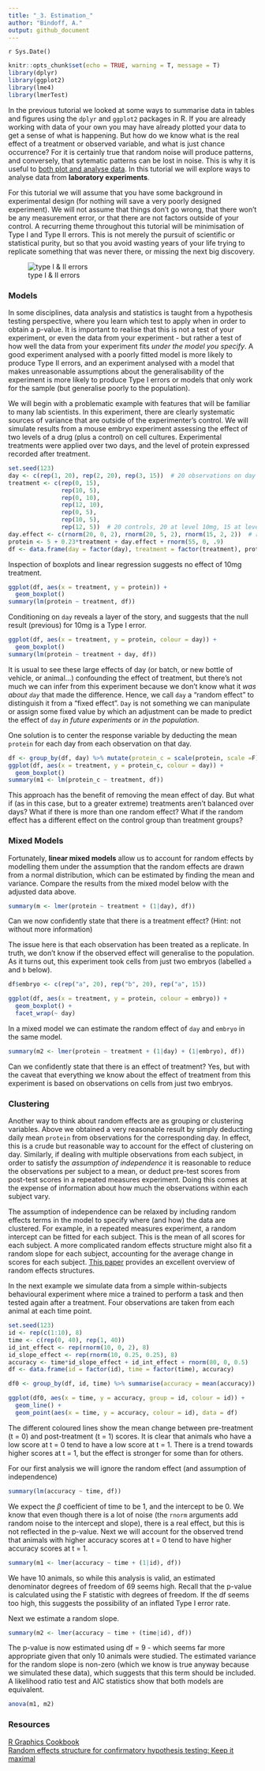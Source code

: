```yaml
---
title: "_3. Estimation_"
author: "Bindoff, A."
output: github_document
---
```


`r Sys.Date()`

```r
knitr::opts_chunk$set(echo = TRUE, warning = T, message = T)
library(dplyr)
library(ggplot2)
library(lme4)
library(lmerTest)
```

In the previous tutorial we looked at some ways to summarise data in tables and figures using the `dplyr` and `ggplot2` packages in R. If you are already working with data of your own you may have already plotted your data to get a sense of what is happening. But how do we know what is the real effect of a treatment or observed variable, and what is just chance occurrence? For it is certainly true that random noise will produce patterns, and conversely, that sytematic patterns can be lost in noise. This is why it is useful to [both plot and analyse data](https://www.autodeskresearch.com/publications/samestats). In this tutorial we will explore ways to analyse data from **laboratory experiments**.  

For this tutorial we will assume that you have some background in experimental design (for nothing will save a very poorly designed experiment). We will not assume that things don't go wrong, that there won't be any measurement error, or that there are not factors outside of your control. A recurring theme throughout this tutorial will be minimisation of Type I and Type II errors. This is not merely the pursuit of scientific or statistical purity, but so that you avoid wasting years of your life trying to replicate something that was never there, or missing the next big discovery.  

![type I & II errors](type_i_ii_errors.jpg)  
  
  
### Models

In some disciplines, data analysis and statistics is taught from a hypothesis testing perspective, where you learn which test to apply when in order to obtain a p-value. It is important to realise that this is not a test of your experiment, or even the data from your experiment - but rather a test of how well the data from your experiment fits *under the model you specify*. A good experiment analysed with a poorly fitted model is more likely to produce Type II errors, and an experiment analysed with a model that makes unreasonable assumptions about the generalisability of the experiment is more likely to produce Type I errors or models that only work for the sample (but generalise poorly to the population).  

We will begin with a problematic example with features that will be familiar to many lab scientists. In this experiment, there are clearly systematic sources of variance that are outside of the experimenter's control. We will simulate results from a mouse embryo experiment assessing the effect of two levels of a drug (plus a control) on cell cultures. Experimental treatments were applied over two days, and the level of protein expressed recorded after treatment.  

```r
set.seed(123)
day <- c(rep(1, 20), rep(2, 20), rep(3, 15))  # 20 observations on day 1, 20 observations on day 2, 15 observations on day 3
treatment <- c(rep(0, 15),
               rep(10, 5),
               rep(0, 10),
               rep(12, 10),
               rep(0, 5),
               rep(10, 5),
               rep(12, 5))  # 20 controls, 20 at level 10mg, 15 at level 12mg
day.effect <- c(rnorm(20, 0, 2), rnorm(20, 5, 2), rnorm(15, 2, 2))  # random effect of day
protein <- 5 + 0.23*treatment + day.effect + rnorm(55, 0, .9)
df <- data.frame(day = factor(day), treatment = factor(treatment), protein)
```

Inspection of boxplots and linear regression suggests no effect of 10mg treatment.

```r
ggplot(df, aes(x = treatment, y = protein)) +
  geom_boxplot()
summary(lm(protein ~ treatment, df))

```
 
Conditioning on `day` reveals a layer of the story, and suggests that the null result (previous) for 10mg is a Type I error.  


```r
ggplot(df, aes(x = treatment, y = protein, colour = day)) +
  geom_boxplot()
summary(lm(protein ~ treatment + day, df))

```

It is usual to see these large effects of day (or batch, or new bottle of vehicle, or animal...) confounding the effect of treatment, but there's not much we can infer from this experiment because we don't know what it *was about `day`* that made the difference. Hence, we call `day` a "random effect" to distinguish it from a "fixed effect". `Day` is not something we can manipulate or assign some fixed value by which an adjustment can be made to predict the effect of `day` *in future experiments* or *in the population*.  

  One solution is to center the response variable by deducting the mean `protein` for each day from each observation on that day.


```r
df <- group_by(df, day) %>% mutate(protein_c = scale(protein, scale =F))
ggplot(df, aes(x = treatment, y = protein_c, colour = day)) +
  geom_boxplot()
summary(m1 <- lm(protein_c ~ treatment, df))

```
  
  This approach has the benefit of removing the mean effect of day. But what if (as in this case, but to a greater extreme) treatments aren't balanced over days? What if there is more than one random effect? What if the random effect has a different effect on the control group than treatment groups?  
  
### Mixed Models
  
  Fortunately, **linear mixed models** allow us to account for random effects by modelling them under the assumption that the random effects are drawn from a normal distribution, which can be estimated by finding the mean and variance. Compare the results from the mixed model below with the adjusted data above.  
  
  
```r
summary(m <- lmer(protein ~ treatment + (1|day), df))

```

Can we now confidently state that there is a treatment effect? (Hint: not without more information)  
  
  The issue here is that each observation has been treated as a replicate. In truth, we don't know if the observed effect will generalise to the population. As it turns out, this experiment took cells from just two embryos (labelled `a` and `b` below).  
  

```r
df$embryo <- c(rep("a", 20), rep("b", 20), rep("a", 15))

ggplot(df, aes(x = treatment, y = protein, colour = embryo)) +
  geom_boxplot() +
  facet_wrap(~ day)

```

In a mixed model we can estimate the random effect of `day` and `embryo` in the same model.  


```r

summary(m2 <- lmer(protein ~ treatment + (1|day) + (1|embryo), df))

```

Can we confidently state that there is an effect of treatment?  Yes, but with the caveat that everything we know about the effect of treatment from this experiment is based on observations on cells from just two embryos.  

### Clustering

Another way to think about random effects are as grouping or clustering variables. Above we obtained a very reasonable result by simply deducting daily mean `protein` from observations for the corresponding day. In effect, this is a crude but reasonable way to account for the effect of clustering on day. Similarly, if dealing with multiple observations from each subject, in order to satisfy the *assumption of independence* it is reasonable to reduce the observations per subject to a mean, or deduct pre-test scores from post-test scores in a repeated measures experiment. Doing this comes at the expense of information about how much the observations within each subject vary.  

The assumption of independence can be relaxed by including random effects terms in the model to specify where (and how) the data are clustered. For example, in a repeated measures experiment, a random intercept can be fitted for each subject. This is the mean of all scores for each subject. A more complicated random effects structure might also fit a random slope for each subject, accounting for the average change in scores for each subject. [This paper](https://www.ncbi.nlm.nih.gov/pubmed/24403724) provides an excellent overview of random effects structures.  

In the next example we simulate data from a simple within-subjects behavioural experiment where mice a trained to perform a task and then tested again after a treatment. Four observations are taken from each animal at each time point.

```r
set.seed(123)
id <- rep(c(1:10), 8)
time <- c(rep(0, 40), rep(1, 40))
id_int_effect <- rep(rnorm(10, 0, 2), 8)
id_slope_effect <- rep(rnorm(10, 0.25, 0.25), 8)
accuracy <- time*id_slope_effect + id_int_effect + rnorm(80, 0, 0.5)
df <- data.frame(id = factor(id), time = factor(time), accuracy)

df0 <- group_by(df, id, time) %>% summarise(accuracy = mean(accuracy))

ggplot(df0, aes(x = time, y = accuracy, group = id, colour = id)) +
  geom_line() +
  geom_point(aes(x = time, y = accuracy, colour = id), data = df)
```

The different coloured lines show the mean change between pre-treatment (t = 0) and post-treatment (t = 1) scores. It is clear that animals who have a low score at t = 0 tend to have a low score at t = 1. There is a trend towards higher scores at t = 1, but the effect is stronger for some than for others.

For our first analysis we will ignore the random effect (and assumption of independence)

```r
summary(lm(accuracy ~ time, df))

```

We expect the $\beta$ coefficient of time to be 1, and the intercept to be 0. We know that even though there is a lot of noise (the `rnorm` arguments add random noise to the intercept and slope), there is a real effect, but this is not reflected in the p-value. Next we will account for the observed trend that animals with higher accuracy scores at t = 0 tend to have higher accuracy scores at t = 1.  

```r
summary(m1 <- lmer(accuracy ~ time + (1|id), df))
```

We have 10 animals, so while this analysis is valid, an estimated denominator degrees of freedom of 69 seems high. Recall that the p-value is calculated using the F statistic with degrees of freedom. If the df seems too high, this suggests the possibility of an inflated Type I error rate.  

Next we estimate a random slope.


```r
summary(m2 <- lmer(accuracy ~ time + (time|id), df))
```

The p-value is now estimated using df = 9 - which seems far more appropriate given that only 10 animals were studied. The estimated variance for the random slope is non-zero (which we know is true anyway because we simulated these data), which suggests that this term should be included. A likelihood ratio test and AIC statistics show that both models are equivalent.

```r
anova(m1, m2)

```

### Resources

[R Graphics Cookbook](http://www.cookbook-r.com/Graphs/)  
[Random effects structure for confirmatory hypothesis testing: Keep it maximal](https://www.ncbi.nlm.nih.gov/pubmed/24403724)  


